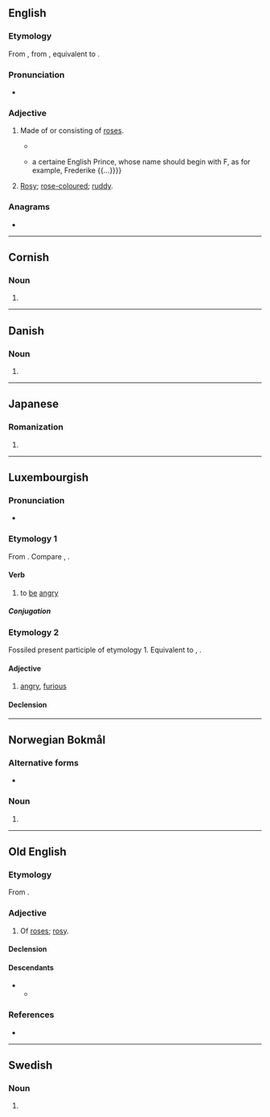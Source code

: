 {{also|Rosen}}
==English==

===Etymology===
From {{inh|en|enm|rosen}}, from {{inh|en|ang|rōsen||of roses; rosy}}, equivalent to {{suffix|en|rose|en|pos=adjective}}.

===Pronunciation===
* {{rhymes|en|əʊzən}}

===Adjective===
{{en-adj}}

# {{lb|en|obsolete|or|archaic}} Made of or consisting of [[rose]]s.
#* {{quote-text|en|year=1662|author=Alexander Petrie|title=A Compendious History of the Catholick Church|passage=In the year 1577. he confirmed the Fraternity of the Virgine Mary, and by Bull he gave Indulgences for a year unto all who would say a '''Rosen''' crown unto the Virgine, that is, if they would say five ''Paternosters'', and fifty ''Ave Maryas''.}}
#* {{quote-text|en|year=2002|author=Marsha Keith Schuchard|title=Restoring the Temple of Vision|passage=Prediction, the Image whereof is a Crowne with a Rose, or a '''Rosen''' Crown, with the letter F seated or planted upon the same {{...}} a certaine English Prince, whose name should begin with F, as for example, Frederike {{...}}}}
# {{lb|en|obsolete|or|archaic}} [[rosy|Rosy]]; [[rose-coloured]]; [[ruddy]].

{{Webster 1913}}

===Anagrams===
* {{anagrams|en|a=enors|Ensor|Neros|Norse|Roens|Rones|neros|noser|oners|renos|senor|seron|señor|snore}}

----

==Cornish==

===Noun===
{{head|kw|singulative|g=f}}

# {{singulative of|kw|ros||roses}}

----

==Danish==

===Noun===
{{head|da|noun form|g=c}}

# {{definite singular of|da|rose}}

----

==Japanese==

===Romanization===
{{ja-romaji}}

# {{ja-romanization of|ろせん}}

----

==Luxembourgish==

===Pronunciation===
* {{IPA|lb|/ˈʀoːzən/}}

===Etymology 1===
From {{inh|lb|gmh|rāsen}}. Compare {{cog|de|rasen}}, {{cog|nl|razen}}.

====Verb====
{{lb-verb||geroost|sinn}}

# to [[be]] [[angry]]

=====Conjugation=====
{{rfinfl|lb|verb}}

===Etymology 2===
Fossiled present participle of etymology 1. Equivalent to {{cog|de|rasend}}, {{cog|nl|razend}}.

====Adjective====
{{lb-adj}}

# [[angry]], [[furious]]

====Declension====
{{lb-decl-adj}}

----

==Norwegian Bokmål==

===Alternative forms===
* {{l|nb|rosa}}

===Noun===
{{head|nb|noun form|g=m|g2=f}}

# {{inflection of|nb|rose||definite|m|s}}

----

==Old English==

===Etymology===
From {{af|ang|rōse|-en}}.

===Adjective===
{{ang-adj|head=rōsen}}

# Of [[rose]]s; [[rosy]].

====Declension====
{{ang-decl-adj|rōsen|short=1}}

====Descendants====
* {{desc|enm|rosen}}
** {{desc|en|rosen}}

===References===
* {{R:ang:BT|rósen|ref=025980}}

----

==Swedish==

===Noun===
{{head|sv|noun form}}

# {{sv-noun-form-def|ros}}